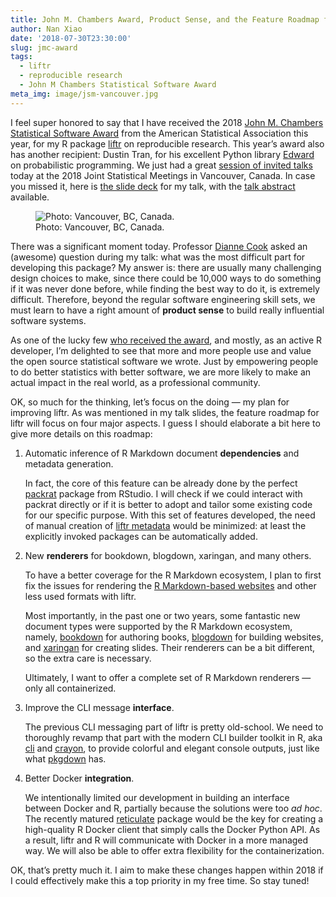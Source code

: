 ```yaml
---
title: John M. Chambers Award, Product Sense, and the Feature Roadmap for liftr
author: Nan Xiao
date: '2018-07-30T23:30:00'
slug: jmc-award
tags:
  - liftr
  - reproducible research
  - John M Chambers Statistical Software Award
meta_img: image/jsm-vancouver.jpg
---
```


I feel super honored to say that I have received the 2018 [John M. Chambers Statistical Software Award](http://stat-computing.org/awards/jmc/) from the American Statistical Association this year, for my R package [liftr](https://nanx.me/liftr/) on reproducible research. This year's award also has another recipient: Dustin Tran, for his excellent Python library [Edward](http://edwardlib.org/) on probabilistic programming. We just had a great [session of invited talks](https://ww2.amstat.org/meetings/JSM/2018/onlineprogram/ActivityDetails.cfm?SessionID=215482) today at the 2018 Joint Statistical Meetings in Vancouver, Canada. In case you missed it, here is [the slide deck](https://nanx.me/talks/jsm2018-liftr-nanxiao.pdf) for my talk, with the [talk abstract](https://ww2.amstat.org/meetings/JSM/2018/onlineprogram/AbstractDetails.cfm?abstractid=329348) available.

![Photo: Vancouver, BC, Canada.](/image/jsm-vancouver.jpg)

There was a significant moment today. Professor [Dianne Cook](http://www.dicook.org/) asked an (awesome) question during my talk: what was the most difficult part for developing this package? My answer is: there are usually many challenging design choices to make, since there could be 10,000 ways to do something if it was never done before, while finding the best way to do it, is extremely difficult. Therefore, beyond the regular software engineering skill sets, we must learn to have a right amount of **product sense** to build really influential software systems.

As one of the lucky few [who received the award](http://stat-computing.org/awards/jmc/winners.html), and mostly, as an active R developer, I'm delighted to see that more and more people use and value the open source statistical software we wrote. Just by empowering people to do better statistics with better software, we are more likely to make an actual impact in the real world, as a professional community.

OK, so much for the thinking, let's focus on the doing --- my plan for improving liftr. As was mentioned in my talk slides, the feature roadmap for liftr will focus on four major aspects. I guess I should elaborate a bit here to give more details on this roadmap:

1. Automatic inference of R Markdown document **dependencies** and metadata generation.

   In fact, the core of this feature can be already done by the perfect [packrat](https://github.com/rstudio/packrat) package from RStudio. I will check if we could interact with packrat directly or if it is better to adopt and tailor some existing code for our specific purpose. With this set of features developed, the need of manual creation of [liftr metadata](https://nanx.me/liftr/articles/liftr-intro.html#metadata-for-containerization) would be minimized: at least the explicitly invoked packages can be automatically added.

2. New **renderers** for bookdown, blogdown, xaringan, and many others.

   To have a better coverage for the R Markdown ecosystem, I plan to first fix the issues for rendering the [R Markdown-based websites](https://rmarkdown.rstudio.com/lesson-13.html) and other less used formats with liftr.

   Most importantly, in the past one or two years, some fantastic new document types were supported by the R Markdown ecosystem, namely, [bookdown](https://github.com/rstudio/bookdown) for authoring books, [blogdown](https://github.com/rstudio/blogdown) for building websites, and [xaringan](https://github.com/yihui/xaringan) for creating slides. Their renderers can be a bit different, so the extra care is necessary.

   Ultimately, I want to offer a complete set of R Markdown renderers --- only all containerized.

3. Improve the CLI message **interface**.

   The previous CLI messaging part of liftr is pretty old-school. We need to thoroughly revamp that part with the modern CLI builder toolkit in R, aka [cli](https://github.com/r-lib/cli) and [crayon](https://github.com/r-lib/crayon), to provide colorful and elegant console outputs, just like what [pkgdown](https://github.com/r-lib/pkgdown) has.

4. Better Docker **integration**.

   We intentionally limited our development in building an interface between Docker and R, partially because the solutions were too _ad hoc_. The recently matured [reticulate](https://github.com/rstudio/reticulate) package would be the key for creating a high-quality R Docker client that simply calls the Docker Python API. As a result, liftr and R will communicate with Docker in a more managed way. We will also be able to offer extra flexibility for the containerization.

OK, that's pretty much it. I aim to make these changes happen within 2018 if I could effectively make this a top priority in my free time. So stay tuned!
